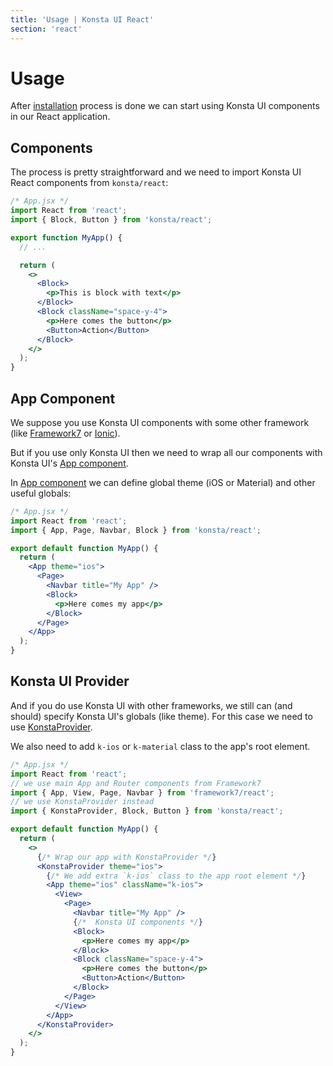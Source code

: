 ```yaml
---
title: 'Usage | Konsta UI React'
section: 'react'
---
```


# Usage

After [installation](/react/installation) process is done we can start using Konsta UI components in our React application.

## Components

The process is pretty straightforward and we need to import Konsta UI React components from `konsta/react`:

```jsx
/* App.jsx */
import React from 'react';
import { Block, Button } from 'konsta/react';

export function MyApp() {
  // ...

  return (
    <>
      <Block>
        <p>This is block with text</p>
      </Block>
      <Block className="space-y-4">
        <p>Here comes the button</p>
        <Button>Action</Button>
      </Block>
    </>
  );
}
```

## App Component

We suppose you use Konsta UI components with some other framework (like [Framework7](https://framework7.io) or [Ionic](https://ionicframework.com)).

But if you use only Konsta UI then we need to wrap all our components with Konsta UI's [App component](/react/app).

In [App component](/react/app) we can define global theme (iOS or Material) and other useful globals:

```jsx
/* App.jsx */
import React from 'react';
import { App, Page, Navbar, Block } from 'konsta/react';

export default function MyApp() {
  return (
    <App theme="ios">
      <Page>
        <Navbar title="My App" />
        <Block>
          <p>Here comes my app</p>
        </Block>
      </Page>
    </App>
  );
}
```

## Konsta UI Provider

And if you do use Konsta UI with other frameworks, we still can (and should) specify Konsta UI's globals (like theme). For this case we need to use [KonstaProvider](/react/konsta-provider).

We also need to add `k-ios` or `k-material` class to the app's root element.

```jsx
/* App.jsx */
import React from 'react';
// we use main App and Router components from Framework7
import { App, View, Page, Navbar } from 'framework7/react';
// we use KonstaProvider instead
import { KonstaProvider, Block, Button } from 'konsta/react';

export default function MyApp() {
  return (
    <>
      {/* Wrap our app with KonstaProvider */}
      <KonstaProvider theme="ios">
        {/* We add extra `k-ios` class to the app root element */}
        <App theme="ios" className="k-ios">
          <View>
            <Page>
              <Navbar title="My App" />
              {/*  Konsta UI components */}
              <Block>
                <p>Here comes my app</p>
              </Block>
              <Block className="space-y-4">
                <p>Here comes the button</p>
                <Button>Action</Button>
              </Block>
            </Page>
          </View>
        </App>
      </KonstaProvider>
    </>
  );
}
```
